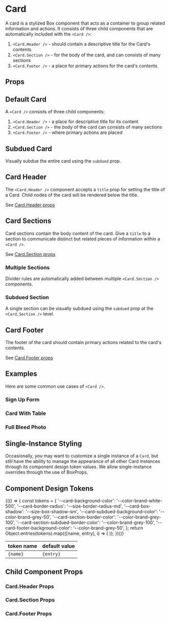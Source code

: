 
<Meta of={Stories}/>

# Card

A card is a stylized Box component that acts as a container to group related information and actions.
It consists of three child components that are automatically included with the `<Card />`:

1. `<Card.Header />` - should contain a descriptive title for the Card's contents
1. `<Card.Section />` - for the body of the card, and can consists of many sections
1. `<Card.Footer />` - a place for primary actions for the card's contents

<Canvas of={Stories.Overview}/>

## Props

<ArgsTable of={Card} />

## Default Card

A `<Card />` consists of three child components:

1. `<Card.Header />` - a place for descriptive title for its content
1. `<Card.Section />` - the body of the card can consists of many sections
1. `<Card.Footer />` - where primary actions are placed

<Canvas of={Stories.DefaultCard}/>


## Subdued Card

Visually subdue the entire card using the `subdued` prop.

<Canvas of={Stories.SubduedCard}/>


## Card Header

The `<Card.Header />` component accepts a `title` prop for setting the title of a Card. Child nodes of the card will be rendered below the title.

See [Card.Header props](#cardheader-props)

<Canvas of={Stories.CardHeader}/>


## Card Sections

Card sections contain the body content of the card. Give a `title` to a section to communicate distinct but related pieces of information within a `<Card />`.

See [Card.Section props](#cardsection-props)

<Canvas of={Stories.CardSection}/>


### Multiple Sections

Divider rules are automatically added between multiple `<Card.Section />` components.

<Canvas of={Stories.MultipleSections}/>


### Subdued Section

A single section can be visually subdued using the `subdued` prop at the `<Card.Section />` level.

<Canvas of={Stories.SubduedSection}/>



## Card Footer

The footer of the card should contain primary actions related to the card's contents.

See [Card.Footer props](#cardfooter-props)

<Canvas of={Stories.CardFooter}/>

## Examples

Here are some common use cases of `<Card />`.

### Sign Up Form

<Canvas of={Stories.ExampleSignUpForm}/>

### Card With Table

<Canvas of={Stories.ExampleCardWithTable}/>

### Full Bleed Photo
<Canvas of={Stories.ExampleFullBleedPhotos}/>

## Single-Instance Styling

Occasionally, you may want to customize a single instance of a `Card`, but still have the ability to manage the appearance of all other Card instances through its component design token values. We allow single-instance overrides through the use of BoxProps.
<Canvas of={Stories.ExampleSingleInstancePhotos}/>


## Component Design Tokens

<table>
  <thead>
    <tr>
      <th>token name</th>
      <th>default value</th>
    </tr>
  </thead>
  <tbody>
    {(() => {
      const tokens = {
        '--card-background-color': '--color-brand-white-500',
        '--card-border-radius': '--size-border-radius-md',
        '--card-box-shadow': '--size-box-shadow-sm',
        '--card-subdued-background-color': '--color-brand-grey-50',
        '--card-section-border-color': '--color-brand-grey-100',
        '--card-section-subdued-border-color': '--color-brand-grey-100',
        '--card-footer-background-color': '--color-brand-grey-50',
      };
      return Object.entries(tokens).map(([name, entry], i) => (
        <tr key={i}>
          <td>
            <code>{name}</code>
          </td>
          <td>
            <code>{entry}</code>
          </td>
        </tr>
      ));
    })()}
  </tbody>
</table>

## Child Component Props

### Card.Header Props

<ArgsTable of={Card.Header} />

### Card.Section Props

<ArgsTable of={Card.Section} />

### Card.Footer Props

<ArgsTable of={Card.Footer} />
